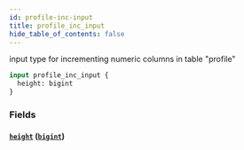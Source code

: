 ```yaml
---
id: profile-inc-input
title: profile_inc_input
hide_table_of_contents: false
---
```


input type for incrementing numeric columns in table "profile"

```graphql
input profile_inc_input {
  height: bigint
}
```

### Fields

#### [`height`](#) ([`bigint`](../scalars/bigint))
